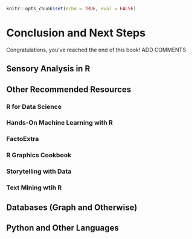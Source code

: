 ```r
knitr::opts_chunk$set(echo = TRUE, eval = FALSE)
```
# Conclusion and Next Steps {#next-steps}

Congratulations, you've reached the end of this book!  ADD COMMENTS

## Sensory Analysis in R

## Other Recommended Resources

### R for Data Science
### Hands-On Machine Learning with R
### FactoExtra
### R Graphics Cookbook
### Storytelling with Data
### Text Mining wtih R

## Databases (Graph and Otherwise)

## Python and Other Languages
